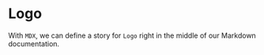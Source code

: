<!-- Logo.stories.mdx -->



<Meta title="Components/Logo" component={Logo} />

# Logo

With `MDX`, we can define a story for `Logo` right in the middle of our Markdown documentation.

<Canvas>
  <Story name="Logo" >
    <Logo />
  </Story>
</Canvas>

